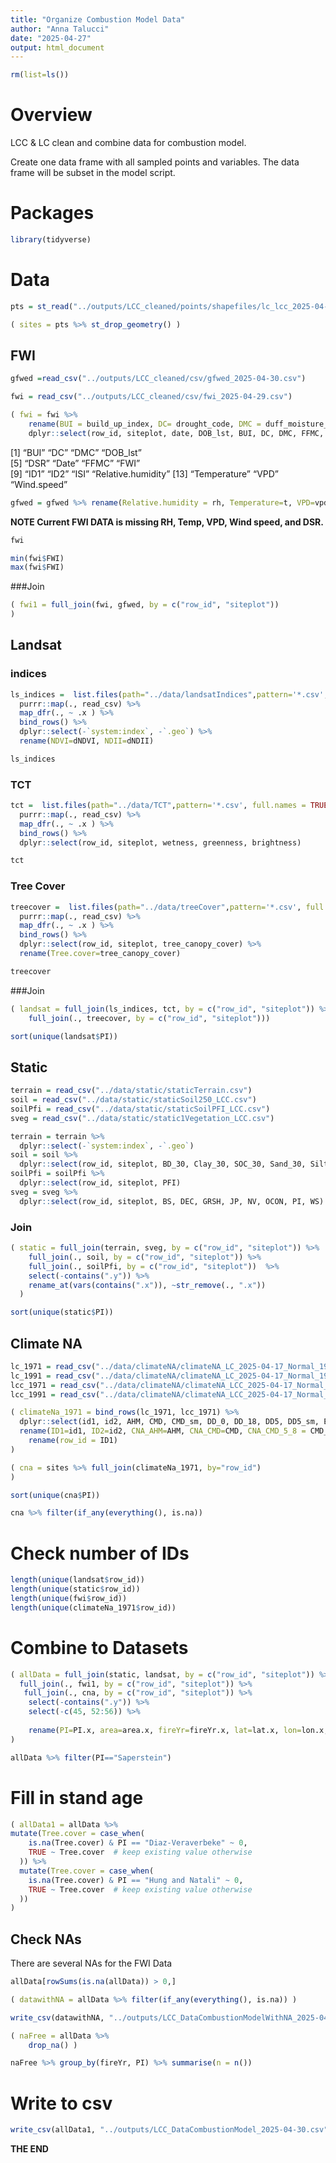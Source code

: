 ```yaml
---
title: "Organize Combustion Model Data"
author: "Anna Talucci"
date: "2025-04-27"
output: html_document
---
```


```r
rm(list=ls())
```


# Overview
 LCC & LC clean and combine data for combustion model.
 
 Create one data frame with all sampled points and variables. The data frame will be subset in the model script.

# Packages

```r
library(tidyverse)
```

# Data

```r
pts = st_read("../outputs/LCC_cleaned/points/shapefiles/lc_lcc_2025-04-24.shp", "lc_lcc_2025-04-24")
```
```r
( sites = pts %>% st_drop_geometry() )
```
## FWI

```r
gfwed =read_csv("../outputs/LCC_cleaned/csv/gfwed_2025-04-30.csv")
```
```r
fwi = read_csv("../outputs/LCC_cleaned/csv/fwi_2025-04-29.csv")
```

```r
( fwi = fwi %>% 
    rename(BUI = build_up_index, DC= drought_code, DMC = duff_moisture_code, DOB_lst = dob, FFMC = fine_fuel_moisture_code, FWI = fire_weather_index, ISI = initial_fire_spread_index) %>%
    dplyr::select(row_id, siteplot, date, DOB_lst, BUI, DC, DMC, FFMC, FWI, ISI ))
```
 [1] "BUI"               "DC"                "DMC"               "DOB_lst"          
 [5] "DSR"               "Date"              "FFMC"              "FWI"              
 [9] "ID1"               "ID2"               "ISI"               "Relative.humidity"
[13] "Temperature"       "VPD"               "Wind.speed"  

```r
gfwed = gfwed %>% rename(Relative.humidity = rh, Temperature=t, VPD=vpd, Wind.speed = wspeed)
```


**NOTE Current FWI DATA is missing RH, Temp, VPD, Wind speed, and DSR.**

```r
fwi 
```

```r
min(fwi$FWI)
max(fwi$FWI)
```

###Join

```r
( fwi1 = full_join(fwi, gfwed, by = c("row_id", "siteplot"))
)
```


## Landsat
### indices
```r
ls_indices =  list.files(path="../data/landsatIndices",pattern='*.csv', full.names = TRUE) %>% 
  purrr::map(., read_csv) %>% 
  map_dfr(., ~ .x ) %>%
  bind_rows() %>%
  dplyr::select(-`system:index`, -`.geo`) %>%
  rename(NDVI=dNDVI, NDII=dNDII)
```
```r
ls_indices
```

### TCT

```r
tct =  list.files(path="../data/TCT",pattern='*.csv', full.names = TRUE) %>% 
  purrr::map(., read_csv) %>% 
  map_dfr(., ~ .x ) %>%
  bind_rows() %>%
  dplyr::select(row_id, siteplot, wetness, greenness, brightness) 
```

```r
tct
```

### Tree Cover

```r
treecover =  list.files(path="../data/treeCover",pattern='*.csv', full.names = TRUE) %>% 
  purrr::map(., read_csv) %>% 
  map_dfr(., ~ .x ) %>%
  bind_rows() %>%
  dplyr::select(row_id, siteplot, tree_canopy_cover) %>%
  rename(Tree.cover=tree_canopy_cover) 
```

```r
treecover 
```

###Join

```r
( landsat = full_join(ls_indices, tct, by = c("row_id", "siteplot")) %>%
    full_join(., treecover, by = c("row_id", "siteplot")))
```

```r
sort(unique(landsat$PI))
```
## Static

```r
terrain = read_csv("../data/static/staticTerrain.csv")
soil = read_csv("../data/static/staticSoil250_LCC.csv")
soilPfi = read_csv("../data/static/staticSoilPFI_LCC.csv")
sveg = read_csv("../data/static/static1Vegetation_LCC.csv")
```

```r
terrain = terrain %>%
  dplyr::select(-`system:index`, -`.geo`) 
soil = soil %>%
  dplyr::select(row_id, siteplot, BD_30, Clay_30, SOC_30, Sand_30, Silt_30, pH_30)
soilPfi = soilPfi %>%
  dplyr::select(row_id, siteplot, PFI)
sveg = sveg %>%
  dplyr::select(row_id, siteplot, BS, DEC, GRSH, JP, NV, OCON, PI, WS)
```



### Join

```r
( static = full_join(terrain, sveg, by = c("row_id", "siteplot")) %>%
    full_join(., soil, by = c("row_id", "siteplot")) %>%
    full_join(., soilPfi, by = c("row_id", "siteplot"))  %>%
    select(-contains(".y")) %>%
    rename_at(vars(contains(".x")), ~str_remove(., ".x"))
  )
```

```r
sort(unique(static$PI))
```




## Climate NA

```r
lc_1971 = read_csv("../data/climateNA/climateNA_LC_2025-04-17_Normal_1971_2000MSY.csv")
lc_1991 = read_csv("../data/climateNA/climateNA_LC_2025-04-17_Normal_1991_2020MSY.csv")
lcc_1971 = read_csv("../data/climateNA/climateNA_LCC_2025-04-17_Normal_1971_2000MSY.csv")
lcc_1991 = read_csv("../data/climateNA/climateNA_LCC_2025-04-17_Normal_1991_2020MSY.csv")
```
  
```r
( climateNa_1971 = bind_rows(lc_1971, lcc_1971) %>% 
  dplyr::select(id1, id2, AHM, CMD, CMD_sm, DD_0, DD_18, DD5, DD5_sm, EMT, Eref, Eref_sm, EXT, MAP, PAS, Rad_sm, SHM, Tmax_sm, Tmin_sm) %>%
  rename(ID1=id1, ID2=id2, CNA_AHM=AHM, CNA_CMD=CMD, CNA_CMD_5_8 = CMD_sm, CNA_DD_0=DD_0, CNA_DD_18=DD_18, CNA_DD5=DD5, CNA_DD5_5_8=DD5_sm, CNA_EMT=EMT, CNA_Eref=Eref, CNA_Eref_5_8=Eref_sm, CNA_EXT=EXT, CNA_MAP=MAP, CNA_PAS=PAS, CNA_Rad_5_8=Rad_sm, CNA_SHM=SHM, CNA_Tmax_5_8=Tmax_sm, CNA_Tmin_5_8=Tmin_sm) %>%
    rename(row_id = ID1)
)
```

```r
( cna = sites %>% full_join(climateNa_1971, by="row_id")
)
```

```r
sort(unique(cna$PI))
```

```r
cna %>% filter(if_any(everything(), is.na)) 
```

# Check number of IDs

```r
length(unique(landsat$row_id))
length(unique(static$row_id))
length(unique(fwi$row_id))
length(unique(climateNa_1971$row_id))
```





# Combine to Datasets

```r
( allData = full_join(static, landsat, by = c("row_id", "siteplot")) %>%
  full_join(., fwi1, by = c("row_id", "siteplot")) %>%
   full_join(., cna, by = c("row_id", "siteplot")) %>%
    select(-contains(".y")) %>%
    select(-c(45, 52:56)) %>%
    
    rename(PI=PI.x, area=area.x, fireYr=fireYr.x, lat=lat.x, lon=lon.x, proj=proj.x, date=date.x)
)
```


```r
allData %>% filter(PI=="Saperstein")
```

# Fill in stand age

```r
( allData1 = allData %>%
mutate(Tree.cover = case_when(
    is.na(Tree.cover) & PI == "Diaz-Veraverbeke" ~ 0,
    TRUE ~ Tree.cover  # keep existing value otherwise
  )) %>% 
  mutate(Tree.cover = case_when(
    is.na(Tree.cover) & PI == "Hung and Natali" ~ 0,
    TRUE ~ Tree.cover  # keep existing value otherwise
  ))
)

```

## Check NAs
There are several NAs for the FWI Data

```r
allData[rowSums(is.na(allData)) > 0,]
```

```r
( datawithNA = allData %>% filter(if_any(everything(), is.na)) )
```
```r
write_csv(datawithNA, "../outputs/LCC_DataCombustionModelWithNA_2025-04-30.csv")
```
```r
( naFree = allData %>% 
    drop_na() )
```

```r

naFree %>% group_by(fireYr, PI) %>% summarise(n = n())

```


# Write to csv

```r
write_csv(allData1, "../outputs/LCC_DataCombustionModel_2025-04-30.csv")
```


**THE END**
